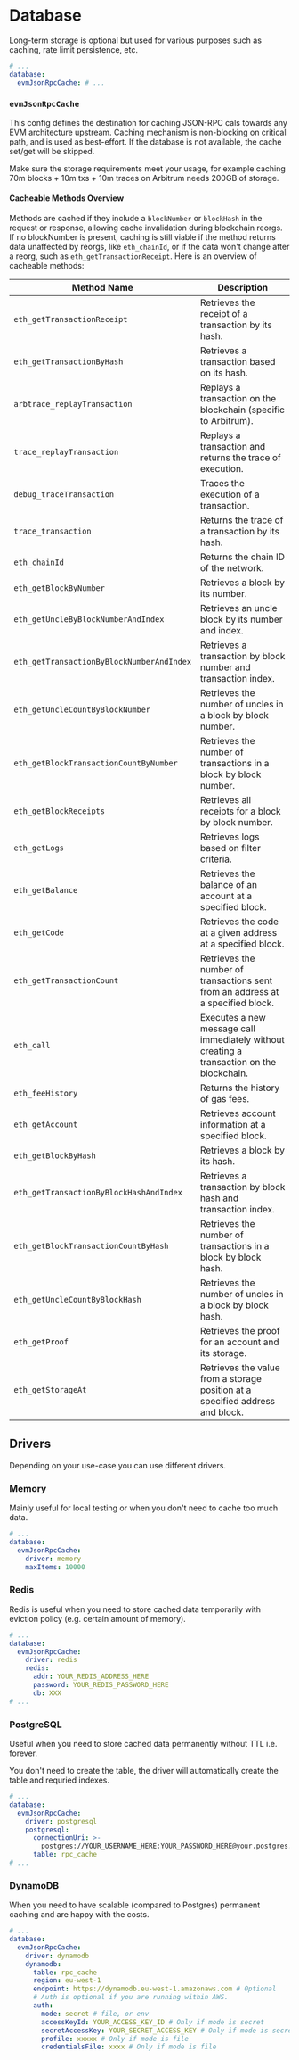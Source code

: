 
# Database

Long-term storage is optional but used for various purposes such as caching, rate limit persistence, etc.

```yaml filename="erpc.yaml"
# ...
database:
  evmJsonRpcCache: # ...
```

### `evmJsonRpcCache`

This config defines the destination for caching JSON-RPC cals towards any EVM architecture upstream.
Caching mechanism is non-blocking on critical path, and is used as best-effort. If the database is not available, the cache set/get will be skipped.

<Callout type="info">
  Make sure the storage requirements meet your usage, for example caching 70m
  blocks + 10m txs + 10m traces on Arbitrum needs 200GB of storage.
</Callout>

#### Cacheable Methods Overview
Methods are cached if they include a `blockNumber` or `blockHash` in the request or response, allowing cache invalidation during blockchain reorgs. If no blockNumber is present, caching is still viable if the method returns data unaffected by reorgs, like `eth_chainId`, or if the data won't change after a reorg, such as `eth_getTransactionReceipt`. Here is an overview of cacheable methods:

| Method Name                                 | Description                                                                                                                                           |
|---------------------------------------------|-------------------------------------------------------------------------------------------------------------------------------------------------------|
| `eth_getTransactionReceipt`                 | Retrieves the receipt of a transaction by its hash.                                                                                                   |
| `eth_getTransactionByHash`                  | Retrieves a transaction based on its hash.                                                                                                            |
| `arbtrace_replayTransaction`                | Replays a transaction on the blockchain (specific to Arbitrum).                                                                                       |
| `trace_replayTransaction`                   | Replays a transaction and returns the trace of execution.                                                                                             |
| `debug_traceTransaction`                    | Traces the execution of a transaction.                                                                                                                |
| `trace_transaction`                         | Returns the trace of a transaction by its hash.                                                                                                       |
| `eth_chainId`                               | Returns the chain ID of the network.                                                                                                                  |
| `eth_getBlockByNumber`                      | Retrieves a block by its number.                                                                                                                      |
| `eth_getUncleByBlockNumberAndIndex`         | Retrieves an uncle block by its number and index.                                                                                                      |
| `eth_getTransactionByBlockNumberAndIndex`   | Retrieves a transaction by block number and transaction index.                                                                                        |
| `eth_getUncleCountByBlockNumber`            | Retrieves the number of uncles in a block by block number.                                                                                            |
| `eth_getBlockTransactionCountByNumber`      | Retrieves the number of transactions in a block by block number.                                                                                      |
| `eth_getBlockReceipts`                      | Retrieves all receipts for a block by block number.                                                                                                   |
| `eth_getLogs`                               | Retrieves logs based on filter criteria.                                                                                                              |
| `eth_getBalance`                            | Retrieves the balance of an account at a specified block.                                                                                             |
| `eth_getCode`                               | Retrieves the code at a given address at a specified block.                                                                                           |
| `eth_getTransactionCount`                   | Retrieves the number of transactions sent from an address at a specified block.                                                                        |
| `eth_call`                                  | Executes a new message call immediately without creating a transaction on the blockchain.                                                             |
| `eth_feeHistory`                            | Returns the history of gas fees.                                                                                                                      |
| `eth_getAccount`                            | Retrieves account information at a specified block.                                                                                                   |
| `eth_getBlockByHash`                        | Retrieves a block by its hash.                                                                                                                        |
| `eth_getTransactionByBlockHashAndIndex`     | Retrieves a transaction by block hash and transaction index.                                                                                          |
| `eth_getBlockTransactionCountByHash`        | Retrieves the number of transactions in a block by block hash.                                                                                        |
| `eth_getUncleCountByBlockHash`              | Retrieves the number of uncles in a block by block hash.                                                                                              |
| `eth_getProof`                              | Retrieves the proof for an account and its storage.                                                                                                   |
| `eth_getStorageAt`                          | Retrieves the value from a storage position at a specified address and block.                                                                         |


## Drivers

Depending on your use-case you can use different drivers.

### Memory

Mainly useful for local testing or when you don't need to cache too much data.

```yaml filename="erpc.yaml"
# ...
database:
  evmJsonRpcCache:
    driver: memory
    maxItems: 10000
```

### Redis

Redis is useful when you need to store cached data temporarily with eviction policy (e.g. certain amount of memory).

```yaml filename="erpc.yaml"
# ...
database:
  evmJsonRpcCache:
    driver: redis
    redis:
      addr: YOUR_REDIS_ADDRESS_HERE
      password: YOUR_REDIS_PASSWORD_HERE
      db: XXX
# ...
```

### PostgreSQL

Useful when you need to store cached data permanently without TTL i.e. forever.

<Callout type="info">
  You don't need to create the table, the driver will automatically create the
  table and requried indexes.
</Callout>

```yaml filename="erpc.yaml"
# ...
database:
  evmJsonRpcCache:
    driver: postgresql
    postgresql:
      connectionUri: >-
        postgres://YOUR_USERNAME_HERE:YOUR_PASSWORD_HERE@your.postgres.hostname.here.com:5432/your_database_name
      table: rpc_cache
# ...
```

### DynamoDB

When you need to have scalable (compared to Postgres) permanent caching and are happy with the costs.

```yaml filename="erpc.yaml"
# ...
database:
  evmJsonRpcCache:
    driver: dynamodb
    dynamodb:
      table: rpc_cache
      region: eu-west-1
      endpoint: https://dynamodb.eu-west-1.amazonaws.com # Optional
      # Auth is optional if you are running within AWS.
      auth:
        mode: secret # file, or env
        accessKeyId: YOUR_ACCESS_KEY_ID # Only if mode is secret
        secretAccessKey: YOUR_SECRET_ACCESS_KEY # Only if mode is secret
        profile: xxxxx # Only if mode is file
        credentialsFile: xxxx # Only if mode is file
```
